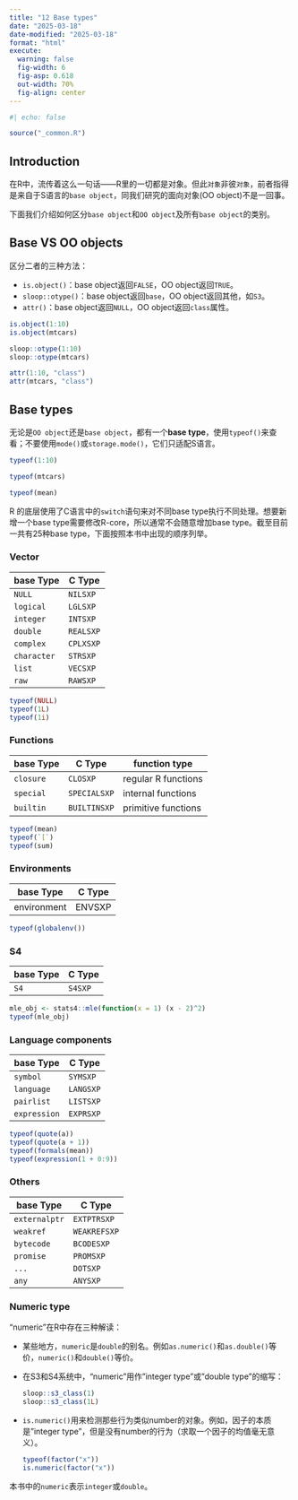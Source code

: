 ```yaml
---
title: "12 Base types"
date: "2025-03-18"
date-modified: "2025-03-18"
format: "html"
execute:
  warning: false
  fig-width: 6
  fig-asp: 0.618
  out-width: 70%
  fig-align: center
---
```


```r
#| echo: false

source("_common.R")
```

## Introduction

在R中，流传着这么一句话——R里的一切都是对象。但此`对象`非彼`对象`，前者指得是来自于S语言的`base object`，同我们研究的面向对象(OO object)不是一回事。

下面我们介绍如何区分`base object`和`OO object`及所有`base object`的类别。

## Base VS OO objects

区分二者的三种方法：

-   `is.object()`：base object返回`FALSE`，OO object返回`TRUE`。
-   `sloop::otype()`：base object返回`base`，OO object返回其他，如`S3`。
-   `attr()`：base object返回`NULL`，OO object返回`class`属性。

```r
is.object(1:10)
is.object(mtcars)

sloop::otype(1:10)
sloop::otype(mtcars)

attr(1:10, "class")
attr(mtcars, "class")
```

## Base types

无论是`OO object`还是`base object`，都有一个**base type**，使用`typeof()`来查看；不要使用`mode()`或`storage.mode()`，它们只适配S语言。

```r
typeof(1:10)

typeof(mtcars)

typeof(mean)
```

R 的底层使用了C语言中的`switch`语句来对不同base type执行不同处理。想要新增一个base type需要修改R-core，所以通常不会随意增加base type。截至目前一共有25种base type，下面按照本书中出现的顺序列举。

### Vector

| base Type   | C Type    |
|-------------|-----------|
| `NULL`      | `NILSXP`  |
| `logical`   | `LGLSXP`  |
| `integer`   | `INTSXP`  |
| `double`    | `REALSXP` |
| `complex`   | `CPLXSXP` |
| `character` | `STRSXP`  |
| `list`      | `VECSXP`  |
| `raw`       | `RAWSXP`  |

```r
typeof(NULL)
typeof(1L)
typeof(1i)
```

### Functions

| base Type | C Type       | function type       |
|-----------|--------------|---------------------|
| `closure` | `CLOSXP`     | regular R functions |
| `special` | `SPECIALSXP` | internal functions  |
| `builtin` | `BUILTINSXP` | primitive functions |

```r
typeof(mean)
typeof(`[`)
typeof(sum)
```

### Environments

| base Type   | C Type |
|-------------|--------|
| environment | ENVSXP |

```r
typeof(globalenv())
```

### S4

| base Type | C Type  |
|-----------|---------|
| `S4`      | `S4SXP` |

```r
mle_obj <- stats4::mle(function(x = 1) (x - 2)^2)
typeof(mle_obj)
```

### Language components

| base Type    | C Type    |
|--------------|-----------|
| `symbol`     | `SYMSXP`  |
| `language`   | `LANGSXP` |
| `pairlist`   | `LISTSXP` |
| `expression` | `EXPRSXP` |

```r
typeof(quote(a))
typeof(quote(a + 1))
typeof(formals(mean))
typeof(expression(1 + 0:9))
```

### Others

| base Type     | C Type       |
|---------------|--------------|
| `externalptr` | `EXTPTRSXP`  |
| `weakref`     | `WEAKREFSXP` |
| `bytecode`    | `BCODESXP`   |
| `promise`     | `PROMSXP`    |
| `...`         | `DOTSXP`     |
| `any`         | `ANYSXP`     |

### Numeric type

"numeric"在R中存在三种解读：

-   某些地方，`numeric`是`double`的别名。例如`as.numeric()`和`as.double()`等价，`numeric()`和`double()`等价。

-   在S3和S4系统中，"numeric"用作"integer type"或"double type"的缩写：

    ```r
sloop::s3_class(1)
sloop::s3_class(1L)
    ```

-   `is.numeric()`用来检测那些行为类似number的对象。例如，因子的本质是"integer type"，但是没有number的行为（求取一个因子的均值毫无意义）。

    ```r
typeof(factor("x"))
is.numeric(factor("x"))
    ```

本书中的`numeric`表示`integer`或`double`。